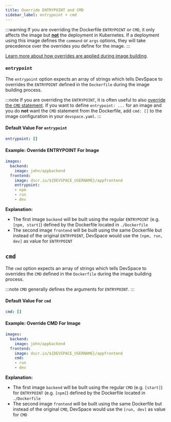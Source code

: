 ```yaml
---
title: Override ENTRYPOINT and CMD
sidebar_label: entrypoint + cmd
---
```


:::warning
If you are overriding the Dockerfile `ENTRYPOINT` or `CMD`, it only affects the image but <u>**not**</u> the deployment in Kubernetes. If a deployment using this image defines the `command` or `args` options, they will take precedence over the overrides you define for the image.
:::

[Learn more about how overrides are applied during image building](../../../cli/image-building/workflow-basics#2-apply-entrypoint-override-if-configured).

### `entrypoint`
The `entrypoint` option expects an array of strings which tells DevSpace to overrides the `ENTRYPOINT` defined in the `Dockerfile` during the image building process.

:::note
If you are overriding the `ENTRYPOINT`, it is often useful to also [override the `CMD` statement](#cmd). If you want to define `entrypoint: ...` for an image and you do **not** want the `CMD` statement from the Dockerfile, add `cmd: []` to the image configuration in your `devspace.yaml`.
:::

#### Default Value For `entrypoint`
```yaml
entrypoint: []
```

#### Example: Override ENTRYPOINT For Image
```yaml
images:
  backend:
    image: john/appbackend
  frontend:
    image: dscr.io/${DEVSPACE_USERNAME}/appfrontend
    entrypoint:
    - npm
    - run
    - dev
```
**Explanation:**  
- The first image `backend` will be built using the regular `ENTRYPOINT` (e.g. `[npm, start]`) defined by the Dockerfile located in `./Dockerfile`
- The second image `frontend` will be built using the same Dockerfile but instead of the original `ENTRYPOINT`, DevSpace would use the `[npm, run, dev]` as value for `ENTRYPOINT`


## `cmd`
The `cmd` option expects an array of strings which tells DevSpace to overrides the `CMD` defined in the `Dockerfile` during the image building process.

:::note
`CMD` generally defines the arguments for `ENTRYPOINT`.
:::

#### Default Value For `cmd`
```yaml
cmd: []
```

#### Example: Override CMD For Image
```yaml
images:
  backend:
    image: john/appbackend
  frontend:
    image: dscr.io/${DEVSPACE_USERNAME}/appfrontend
    cmd:
    - run
    - dev
```
**Explanation:**  
- The first image `backend` will be built using the regular `CMD` (e.g. `[start]`) for `ENTRYPOINT` (e.g. `[npm]`) defined by the Dockerfile located in `./Dockerfile`
- The second image `frontend` will be built using the same Dockerfile but instead of the original `CMD`, DevSpace would use the `[run, dev]` as value for `CMD`
